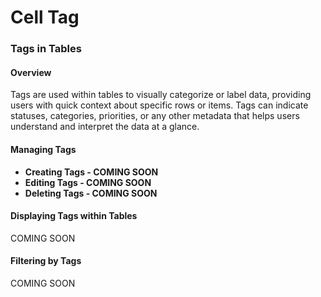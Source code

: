 

<Meta of={TableStories} />

# Cell Tag

### Tags in Tables

#### Overview

Tags are used within tables to visually categorize or label data, providing users with quick context about specific rows or items. Tags can indicate statuses, categories, priorities, or any other metadata that helps users understand and interpret the data at a glance.

#### Managing Tags

- **Creating Tags - COMING SOON**
- **Editing Tags - COMING SOON**
- **Deleting Tags - COMING SOON**

#### Displaying Tags within Tables

COMING SOON

#### Filtering by Tags

COMING SOON
